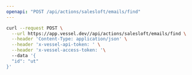 ```yaml
---
openapi: "POST /api/actions/salesloft/emails/find"
---
```


<RequestExample>

```bash Request
curl --request POST \
  --url https://app.vessel.dev//api/actions/salesloft/emails/find \
  --header 'Content-Type: application/json' \
  --header 'x-vessel-api-token: ' \
  --header 'x-vessel-access-token: '\ 
  --data '{
  "id": "ut"
}'
```

</RequestExample>


      